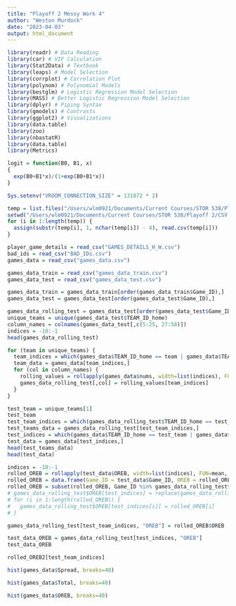 ---
title: "Playoff 2 Messy Work 4"
author: "Weston Murdock"
date: "2023-04-03"
output: html_document
---

```{r message=FALSE, warning=FALSE}
library(readr) # Data Reading
library(car) # VIF Calculation
library(Stat2Data) # Textbook
library(leaps) # Model Selection
library(corrplot) # Correlation Plot
library(polynom) # Polynomial Models
library(bestglm) # Logistic Regression Model Selection
library(MASS) # Better Logistic Regression Model Selection
library(dplyr) # Piping Syntax
library(gmodels) # Contrasts
library(ggplot2) # Visualizations
library(data.table)
library(zoo)
library(nbastatR)
library(data.table)
library(Metrics)

logit = function(B0, B1, x)
{
  exp(B0+B1*x)/(1+exp(B0+B1*x))
}

Sys.setenv("VROOM_CONNECTION_SIZE" = 131072 * 2)
```


```{r}
temp = list.files("/Users/wlm0921/Documents/Current Courses/STOR 538/Playoff 2/CSV Files/", pattern="*.csv")
setwd("/Users/wlm0921/Documents/Current Courses/STOR 538/Playoff 2/CSV Files/")
for (i in 1:length(temp)) {
  assign(substr(temp[i], 1, nchar(temp[i]) - 4), read.csv(temp[i]))
}
```


```{r}
player_game_details = read_csv("GAMES_DETAILS_H_W.csv")
bad_ids = read_csv("BAD_IDs.csv")
games_data = read_csv("games_data.csv")
```


```{r}
games_data_train = read_csv("games_data_train.csv")
games_data_test = read_csv("games_data_test.csv")

games_data_train = games_data_train[order(games_data_train$Game_ID),]
games_data_test = games_data_test[order(games_data_test$Game_ID),]
```


```{r}
games_data_rolling_test = games_data_test[order(games_data_test$Game_ID),]
unique_teams = unique(games_data_test$TEAM_ID_home)
column_names = colnames(games_data_test[,c(5:25, 27:58)])
indices = -10:-1
head(games_data_rolling_test)
```


```{r}
for (team in unique_teams) {
  team_indices = which(games_data$TEAM_ID_home == team | games_data$TEAM_ID_away == team)
  team_data = games_data[team_indices,]
  for (col in column_names) {
    rolling_values = rollapply(games_data$nums, width=list(indices), FUN=mean, fill=NA, align="right")
    games_data_rolling_test[,col] = rolling_values[team_indices]
  }
}
```


```{r}
test_team = unique_teams[1]
test_team
test_team_indices = which(games_data_rolling_test$TEAM_ID_home == test_team | games_data_rolling_test$TEAM_ID_away == test_team)
test_teams_data = games_data_rolling_test[test_team_indices,]
test_indices = which(games_data$TEAM_ID_home == test_team | games_data$TEAM_ID_away == test_team)
test_data = games_data[test_indices,]
head(test_teams_data)
head(test_data)
```


```{r}
indices = -10:-1
rolled_OREB = rollapply(test_data$OREB, width=list(indices), FUN=mean, fill=NA, align="right")
rolled_OREB = data.frame(Game_ID = test_data$Game_ID, OREB = rolled_OREB)
rolled_OREB = subset(rolled_OREB, Game_ID %in% games_data_rolling_test$Game_ID)
# games_data_rolling_test$OREB[test_indices] = replace(games_data_rolling_test$OREB, test_indices, rolled_OREB)
# for (i in 1:length(rolled_OREB)) {
#   games_data_rolling_test$OREB[test_indices[i]] = rolled_OREB[i]
# }
```


```{r}
games_data_rolling_test[test_team_indices, "OREB"] = rolled_OREB$OREB
```


```{r}
test_data_OREB = games_data_rolling_test[test_indices, "OREB"]
test_data_OREB
```


```{r}
rolled_OREB2[test_team_indices]
```

































































```{r}
hist(games_data$Spread, breaks=40)
```


```{r}
hist(games_data$Total, breaks=40)
```


```{r}
hist(games_data$OREB, breaks=40)
```





















